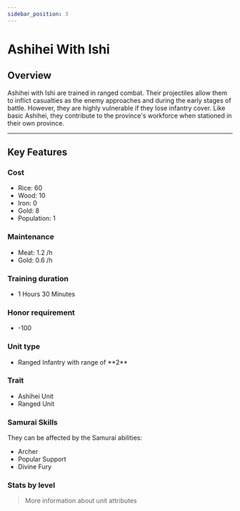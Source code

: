 ```yaml
---
sidebar_position: 3
---
```



# Ashihei With Ishi

## Overview

Ashihei with Ishi are trained in ranged combat. Their projectiles allow them to inflict casualties as the enemy approaches and during the early stages of battle. However, they are highly vulnerable if they lose infantry cover. Like basic Ashihei, they contribute to the province's workforce when stationed in their own province.

---

## Key Features

### Cost
- Rice: 60
- Wood: 10
- Iron: 0
- Gold: 8
- Population: 1

### Maintenance
- Meat: 1.2 /h
- Gold: 0.6 /h

### Training duration
- 1 Hours 30 Minutes

### Honor requirement
- -100

### Unit type
- <Link to="../#ranged-infantry">Ranged Infantry</Link> with range of **2**

### Trait
- <Link to="../#ashihei-units">Ashihei Unit</Link>
- <Link to="../#ranged-units">Ranged Unit</Link>

### Samurai Skills  
They can be affected by the Samurai abilities:  
- <Link to="../../samurais/reasoning-skills#archer">Archer</Link>  
- <Link to="../../samurais/charisma-skills#popular-support">Popular Support</Link>  
- <Link to="../../samurais/charisma-skills#divine-fury">Divine Fury</Link>

### Stats by level

<UnitStatsTable unitName="Ashihei with Ishi" />

> <Link to="../#attributes">More information about unit attributes</Link>
